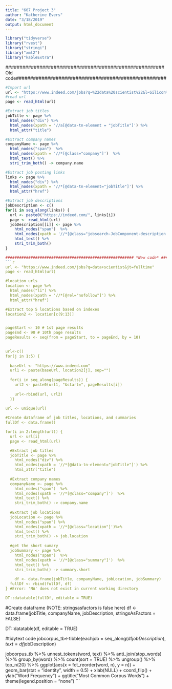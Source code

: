 ```yaml
---
title: "607 Project 3"
author: "Katherine Evers"
date: "3/18/2019"
output: html_document
---
```


```r
library("tidyverse")  
library("rvest")    
library("stringi")   
library("xml2")
library("kableExtra")
```

########################################################Old code#####################################################
```r
#Import url
url <- "https://www.indeed.com/jobs?q=%22data%20scientist%22&l=Silicon%20Valley%2C%20CA"
#read url
page <- read_html(url)

#Extract job titles
jobTitle <- page %>% 
  html_nodes("div") %>%
  html_nodes(xpath = '//a[@data-tn-element = "jobTitle"]') %>%
  html_attr("title")

#Extract company names
companyName <- page %>% 
  html_nodes("span")  %>% 
  html_nodes(xpath = '//*[@class="company"]')  %>% 
  html_text() %>%
  stri_trim_both() -> company.name 

#Extract job posting links  
links <- page %>% 
  html_nodes("div") %>%
  html_nodes(xpath = '//*[@data-tn-element="jobTitle"]') %>%
  html_attr("href")

#Extract job descriptions  
jobDescription <- c()
for(i in seq_along(links)) {
  url <- paste0("https://indeed.com/", links[i])
  page <- read_html(url)
  jobDescription[[i]] <- page %>%
    html_nodes("span")  %>% 
    html_nodes(xpath = '//*[@class="jobsearch-JobComponent-description icl-u-xs-mt--md"]') %>% 
    html_text() %>%
    stri_trim_both()
}

######################################################## *New code* #######################################################
```r
url <- "https://www.indeed.com/jobs?q=data+scientist&jt=fulltime"
page <- read_html(url)

#location urls
location <- page %>% 
  html_nodes("li") %>%
  html_nodes(xpath = '//*[@rel="nofollow"]') %>%
  html_attr("href")

#Extract top 5 locations based on indexes
location2 <- location[c(9:13)] 


pageStart <- 10 # 1st page results
pageEnd <- 90 # 10th page results
pageResults <- seq(from = pageStart, to = pageEnd, by = 10)
 

url<-c()
for(j in 1:5) {
  
  baseUrl <- "https://www.indeed.com"
  url1 <- paste(baseUrl, location2[j], sep="")
  
  for(i in seq_along(pageResults)) {
    url2 <- paste0(url1, "&start=", pageResults[i])
    
    url<-rbind(url, url2)
  }}
  
url <- unique(url)  

#Create dataframe of job titles, locations, and summaries
fullDf <- data.frame()

for(i in 2:length(url)) {
  url <- url[i]
  page <- read_html(url)

  #Extract job titles
  jobTitle <- page %>% 
    html_nodes("div") %>%
    html_nodes(xpath = '//*[@data-tn-element="jobTitle"]') %>%
    html_attr("title")
    
  #Extract company names
  companyName <- page %>% 
    html_nodes("span")  %>% 
    html_nodes(xpath = '//*[@class="company"]')  %>% 
    html_text() %>%
    stri_trim_both() -> company.name 
  
  #Extract job locations
  jobLocation <- page %>% 
    html_nodes("span") %>% 
    html_nodes(xpath = '//*[@class="location"]')%>% 
    html_text() %>%
    stri_trim_both() -> job.location
    
  #get the short sumary
  jobSummary <- page %>% 
    html_nodes("span")  %>% 
    html_nodes(xpath = '//*[@class="summary"]')  %>% 
    html_text() %>%
    stri_trim_both() -> summary.short 
    
    df <- data.frame(jobTitle, companyName, jobLocation, jobSummary)
  fullDf <- rbind(fullDf, df)
} #Error: 'NA' does not exist in current working directory

DT::datatable(fullDf, editable = TRUE)
```

  
#Create dataframe (NOTE: stringsasfactors is false here)
df <- data.frame(jobTitle, companyName, jobDescription, stringsAsFactors = FALSE)

DT::datatable(df, editable = TRUE)

#tidytext code
jobcorpus_tb<-tibble(eachjob = seq_along(df$jobDescription), text = df$jobDescription)


jobcorpus_tb %>%
  unnest_tokens(word, text)  %>% 
  anti_join(stop_words) %>% 
  group_by(word) %>%
  count(sort = TRUE) %>%
  ungroup() %>%
  top_n(20) %>%
  ggplot(aes(x = fct_reorder(word, n), y = n)) +
  geom_bar(stat = "identity", width = 0.5) + 
  xlab(NULL) +
  coord_flip() +
  ylab("Word Frequency") +
  ggtitle("Most Common Corpus Words") +
  theme(legend.position = "none")
```
